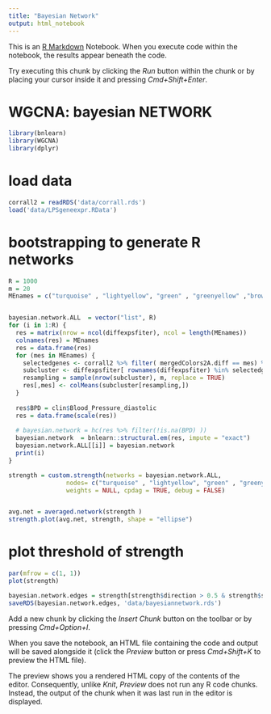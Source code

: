 ```yaml
---
title: "Bayesian Network"
output: html_notebook
---
```


This is an [R Markdown](http://rmarkdown.rstudio.com) Notebook. When you execute code within the notebook, the results appear beneath the code. 

Try executing this chunk by clicking the *Run* button within the chunk or by placing your cursor inside it and pressing *Cmd+Shift+Enter*. 

# WGCNA: bayesian NETWORK
```r
library(bnlearn)
library(WGCNA)
library(dplyr)
```


# load data
```r
corrall2 = readRDS('data/corrall.rds')
load('data/LPSgeneexpr.RData')
```



# bootstrapping to generate R networks
```r
R = 1000
m = 20
MEnames = c("turquoise" , "lightyellow", "green" , "greenyellow" ,"brown", "red" , "pink" , "salmon"  , "cyan","darkgreen")


bayesian.network.ALL  = vector("list", R)
for (i in 1:R) {
  res = matrix(nrow = ncol(diffexpsfiter), ncol = length(MEnames))
  colnames(res) = MEnames
  res = data.frame(res)
  for (mes in MEnames) {
    selectedgenes <- corrall2 %>% filter( mergedColors2A.diff == mes) %>% select(genes)
    subcluster <- diffexpsfiter[ rownames(diffexpsfiter) %in% selectedgenes$genes,]
    resampling = sample(nrow(subcluster), m, replace = TRUE)
    res[,mes] <- colMeans(subcluster[resampling,])
  }
  
  res$BPD = clin$Blood_Pressure_diastolic
  res = data.frame(scale(res))
  
  # bayesian.network = hc(res %>% filter(!is.na(BPD) ))
  bayesian.network  = bnlearn::structural.em(res, impute = "exact")
  bayesian.network.ALL[[i]] = bayesian.network
  print(i)
}
```


```r
strength = custom.strength(networks = bayesian.network.ALL, 
                nodes= c("turquoise" , "lightyellow", "green" , "greenyellow" ,"brown", "red" , "pink" , "salmon"  , "cyan","darkgreen", "BPD"), 
                weights = NULL, cpdag = TRUE, debug = FALSE)


avg.net = averaged.network(strength )
strength.plot(avg.net, strength, shape = "ellipse")
```


# plot threshold of strength
```r
par(mfrow = c(1, 1))
plot(strength)

```


```r
bayesian.network.edges = strength[strength$direction > 0.5 & strength$strength > avg.net$learning$args$threshold,]
saveRDS(bayesian.network.edges, 'data/bayesiannetwork.rds')
```









Add a new chunk by clicking the *Insert Chunk* button on the toolbar or by pressing *Cmd+Option+I*.

When you save the notebook, an HTML file containing the code and output will be saved alongside it (click the *Preview* button or press *Cmd+Shift+K* to preview the HTML file). 

The preview shows you a rendered HTML copy of the contents of the editor. Consequently, unlike *Knit*, *Preview* does not run any R code chunks. Instead, the output of the chunk when it was last run in the editor is displayed.

